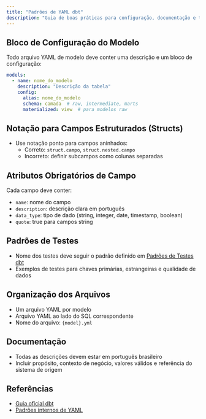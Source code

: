 ```yaml
---
title: "Padrões de YAML dbt"
description: "Guia de boas práticas para configuração, documentação e testes em arquivos YAML de modelos dbt no Data Lake."
---
```


## Bloco de Configuração do Modelo

Todo arquivo YAML de modelo deve conter uma descrição e um bloco de configuração:

```yaml
models:
  - name: nome_do_modelo
    description: "Descrição da tabela"
    config:
      alias: nome_do_modelo
      schema: camada  # raw, intermediate, marts
      materialized: view  # para modelos raw
```

## Notação para Campos Estruturados (Structs)

- Use notação ponto para campos aninhados:
  - Correto: `struct.campo`, `struct.nested.campo`
  - Incorreto: definir subcampos como colunas separadas

## Atributos Obrigatórios de Campo

Cada campo deve conter:
- `name`: nome do campo
- `description`: descrição clara em português
- `data_type`: tipo de dado (string, integer, date, timestamp, boolean)
- `quote`: true para campos string

## Padrões de Testes

- Nome dos testes deve seguir o padrão definido em [Padrões de Testes dbt](./testes.mdx)
- Exemplos de testes para chaves primárias, estrangeiras e qualidade de dados

## Organização dos Arquivos

- Um arquivo YAML por modelo
- Arquivo YAML ao lado do SQL correspondente
- Nome do arquivo: `{model}.yml`

## Documentação

- Todas as descrições devem estar em português brasileiro
- Incluir propósito, contexto de negócio, valores válidos e referência do sistema de origem

## Referências

- [Guia oficial dbt](https://docs.getdbt.com/docs/build/yaml)
- [Padrões internos de YAML](../rules/dbt-yaml-standards.mdc) 